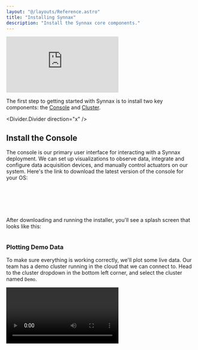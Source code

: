 ```yaml
---
layout: "@/layouts/Reference.astro"
title: "Installing Synnax"
description: "Install the Synnax core components."
---
```



<iframe
  className="yt-video"
  src="https://www.youtube.com/embed/PYlPwOoucCY?si=F7Ko9i-JhPtC3E5L"
  title="YouTube video player"
  frameborder="0"
  allow="accelerometer; autoplay; clipboard-write; encrypted-media; gyroscope; picture-in-picture; web-share"
  referrerpolicy="strict-origin-when-cross-origin"
  allowfullscreen
></iframe>

The first step to getting started with Synnax is to install two key components:
the [Console](/reference/console/get-started) and [Cluster](/reference/cluster/quick-start).

<Divider.Divider direction="x" />

## Install the Console

The console is our primary user interface for interacting with a Synnax deployment.
We can set up visualizations to observe data, integrate and configure data acquisition
devices, and manually control actuators on our system. Here's the link to download the
latest version of the console for your OS:

<br />
<br />
<Align.Space direction="y" justify="center" align="center">
  <SynnaxConsoleDownloadButton client:load />
</Align.Space>
<br />
<br />

After downloading and running the installer, you'll see a splash screen that looks like this:

<Image id="console/get-started/window" client:only="react" />

### Plotting Demo Data

To make sure everything is working correctly, we'll plot some live data. Our team has
a demo cluster running in the cloud that we can connect to. Head to the cluster
dropdown in the bottom left corner, and select the cluster named `Demo`.

<Video client:only="react" id="console/clusters/switch" />

You'll see the connection status badge on the right turn blue, indicating that the
connection is healthy.

Next, click on the workspace selector in the top right corner of the screen. This
will open a dropdown menu where we can select the workspace we want to use. Choose
the "Demo" workspace. You'll see the console automatically re-configure its layout
to match the workspace, and a new plot will appear with a live stream of data.

<Divider.Divider direction="x" />

## Installing the Cluster

Now that the Console is up and running, we'll install our own Synnax cluster locally.
The cluster is the core of every Synnax deployment. It's where all sensor and actuator data is stored,
and it serves as a central hub where all of our devices, operator consoles, and control
sequences will communicate.

<PlatformTabs
    priority={["linux", "macos", "windows"]}
    client:only="react"
>

<Fragment slot="docker">

### Using Docker

<Note.Note variant="error">
  A Synnax cluster within a container has an isolated runtime, which means that it's not
  currently able to access devices attached to the host machine. If you're interested in
  connecting data acquisition devices using our built-in drivers, we recommend
  installing Synnax directly on the host OS using one of the other installation methods.
</Note.Note>

The simplest way to start a single node cluster is by using the
`synnaxlabs/synnax` Docker image, simply run:

```bash
docker run -p 9090:9090 synnaxlabs/synnax --listen=localhost:9090 --mem --insecure
```

This will pull the latest version of Synnax from Docker Hub and start a single
node cluster with the following parameters:

`-p 9090:9090` - This maps port 9090 on the host to port 9090 in the container.
This allows access to the Synnax node from the host machine.

`--listen=localhost:9090` - This sets the address that the node will listen on.
This is the reachable adress of the node, and is also the address that other
nodes will use to connect when deploying a multi-node cluster.

`--mem` - Tells the node to store all data in memory, which is useful for
learning and development.

`--insecure` - Tells the node to run without TLS.

If you're interested in more details on these flags, see the [CLI
Reference](/reference/cluster/cli-reference).

To stop the node, simply press `Ctrl+C` in the terminal.

</Fragment>

<Fragment slot="linux">

### Using Linux

To start a single node cluster on Linux, first download the latest Synnax binary
by running:

<SynnaxDownloadURL os="linux" />

Then, move the binary to `/usr/local/bin`:

<SynnaxMoveCommand os="linux" />

Next, give execution permissions to the binary:

```bash
chmod +x /usr/local/bin/synnax
```

<Note.Note variant="info">
  You'll need to make sure that `/usr/local/bin` is in your `PATH` environment variable.
  You can do this temporarily by running `export PATH=$PATH:/usr/local/bin`.
</Note.Note>

Finally, start the node:

```bash
synnax start --listen=localhost:9090 --mem --insecure
```

This will start a single node cluster with the following parameters:

`--listen=localhost:9090` - This sets the address that the node will listen on.
This is the reachable address of the node, and is also the address that other
nodes will use to connect when deploying a multi-node cluster.

`--mem` - Tells the node to store all data in memory, which is useful for
learning and development.

`--insecure` - Tells the node to run without TLS.

If you're interested in more details on these flags, see the [CLI
Reference](/reference/cluster/cli-reference).

To stop the node, simply press `Ctrl+C` in the terminal.

</Fragment>

<Fragment slot="macos">

### Using macOS

To start a single node cluster on macOS, first download the latest Synnax binary
by running:

<SynnaxDownloadURL os="macos" />

Next, move the binary to `usr/local/bin`:

<SynnaxMoveCommand os="macos" />

Then, give execution permissions to the binary:

```bash
chmod +x /usr/local/bin/synnax
```

<Note.Note variant="info">
  You'll need to make sure that `/usr/local/bin` is in your `PATH` environment variable.
  You can do this temporarily by running `export PATH=$PATH:/usr/local/bin`.
</Note.Note>

Finally, start the node:

```bash
synnax start --listen=localhost:9090 --mem --insecure
```

This will start a single node cluster with the following parameters:

`--listen=localhost:9090` - This sets the address that the node will listen on.
This is the reachable adress of the node, and is also the address that other
nodes will use to connect when deploying a multi-node cluster.

`--mem` - Tells the node to store all data in memory, which is useful for
learning and development.

`--insecure` - Tells the node to run without TLS.

If you're interested in more details on these flags, see the [CLI
Reference](/reference/cluster/cli-reference).

To stop the node, simply press `Ctrl+C` in the terminal.

</Fragment>

<Fragment slot="windows">

### Using Windows

To start a local cluster on Windows, use the following command in a **PowerShell** terminal
to download the latest Synnax cluster.

<Align.Pack direction="y">

<SynnaxDownloadURL os="windows" />
<Details>
<div slot="summary">
<small>Explanation of this command</small>
</div>

This command is intimidating, so here's a breakdown of what it does:

1. **Set Error Handling**:

   - `$ErrorActionPreference="Stop";`
   - Configures PowerShell to stop execution immediately when an error is encountered.

2. **Set Security Protocol**:

   - `[Net.ServicePointManager]::SecurityProtocol=[Net.SecurityProtocolType]::Tls12;`
   - Ensures that the TLS 1.2 protocol is used for secure connections, which is a modern and secure standard.

3. **Disable Progress Display**:

   - `$ProgressPreference='SilentlyContinue';`
   - Suppresses the display of progress bars during script execution.

4. **Create Directory for Synnax**:

   - `$null=New-Item -Type Directory -Force $env:appdata/synnax;`
   - Creates a directory named `synnax` in the `%APPDATA%` folder (user's application data folder). The `-Force` flag ensures the directory is created even if it already exists.

5. **Download the Synnax Executable**:

   - `Invoke-WebRequest -Uri github.com/synnaxlabs/synnax/releases/download/synnax-v0.37.0/synnax-v0.37.0-windows -OutFile synnax.exe;`
   - Downloads the `synnax-v0.37.0-windows` executable file from the specified GitHub URL and saves it as `synnax.exe` in the current directory.

6. **Copy Executable to AppData**:

   - `Copy-Item -Force "synnax.exe" -Destination $env:appdata/synnax;`
   - Copies the downloaded `synnax.exe` file to the newly created `%APPDATA%\synnax` directory. The `-Force` flag overwrites any existing file with the same name.

7. **Update the User PATH Variable**:

   - `if (-not [Environment]::GetEnvironmentVariable("Path", "User").Contains("%APPDATA%synnax")) { [Environment]::SetEnvironmentVariable("Path", [Environment]::GetEnvironmentVariable("Path", "User") + ";%APPDATA%synnax", "User"); };`
   - Checks if the `%APPDATA%\synnax` directory is already in the user's PATH environment variable. If not, appends it to the PATH.

8. **Update Current Session PATH**:
   - `$env:PATH += ";$env:appdatasynnax"`
   - Updates the current PowerShell session's PATH variable to include `%APPDATA%\synnax`, allowing the Synnax executable to be run without restarting the session.

</Details>

</Align.Pack>

To start the node, run this:

```powershell
synnax start --listen=localhost:9090 --mem --insecure
```

This will start a single node cluster with the following parameters:

`--listen=localhost:9090` - This sets the address that the node will listen on.
This is the reachable address of the node, and is also the address that other
nodes will use to connect when deploying a multi-node cluster.

`--mem` - Tells the node to store all data in memory, which is useful for
learning and development.

`--insecure` - Tells the node to run without TLS.

If you're interested in more details on these flags, see the [CLI
Reference](cli-reference).

To stop the node, simply press `Ctrl+C` in the terminal.

</Fragment>

</PlatformTabs>

### Connecting the Console to the Cluster

Now that we have a local cluster running, we'll disconnect the console from the demo
cluster and connect it to our own. We've pre-populated the console with a connection
for the default admin user on a local cluster. To connect, head to the cluster dropdown
in the bottom right corner of the console and select the cluster named `Local`.

<Video client:only="react" id="console/clusters/switch" />

Again, you'll see the connection status badge on the right turn blue, indicating
that the connection is healthy. If you've changed the username or password, or removed
the connection, you'll need to re-add it. Here are the connection details:

<table>
  <tr>
    <th>Host</th>
    <td>localhost</td>
  </tr>
  <tr>
    <th>Port</th>
    <td>9090</td>
  </tr>
  <tr>
    <th>Username</th>
    <td>synnax</td>
  </tr>
  <tr>
    <th>Password</th>
    <td>seldon</td>
  </tr>
  <tr>
    <th>Secure</th>
    <td>false</td>
  </tr>
</table>

## Next Steps

Now that we have a local cluster running, it's time to start acquiring data from a
device. Check out our [Device Drivers](/reference/device-drivers/get-started) to start
integrating your own hardware.
